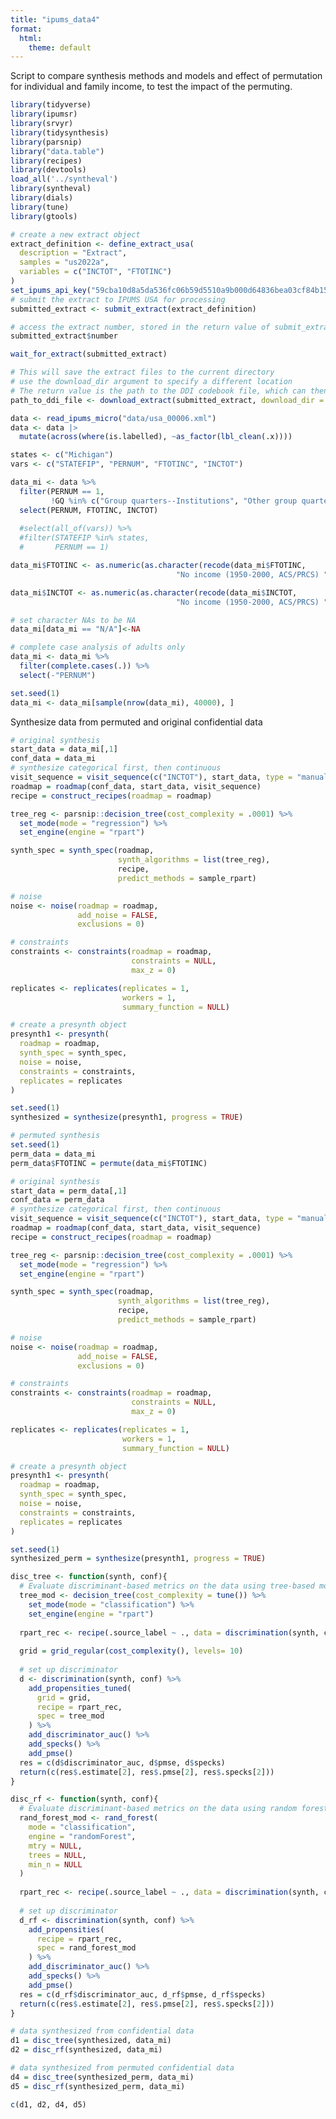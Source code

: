 ```yaml
---
title: "ipums_data4"
format:
  html:
    theme: default
---
```


Script to compare synthesis methods and models and effect of permutation for individual and family income, to test the impact of the permuting.
```r
library(tidyverse)
library(ipumsr)
library(srvyr)
library(tidysynthesis)
library(parsnip)
library("data.table")
library(recipes)
library(devtools)
load_all('../syntheval')
library(syntheval)
library(dials)
library(tune)
library(gtools)
```

```r
# create a new extract object
extract_definition <- define_extract_usa(
  description = "Extract",
  samples = "us2022a",
  variables = c("INCTOT", "FTOTINC")
)
set_ipums_api_key("59cba10d8a5da536fc06b59d5510a9b000d64836bea03cf84b15b1c4")
# submit the extract to IPUMS USA for processing
submitted_extract <- submit_extract(extract_definition)

# access the extract number, stored in the return value of submit_extract
submitted_extract$number

wait_for_extract(submitted_extract)

# This will save the extract files to the current directory
# use the download_dir argument to specify a different location
# The return value is the path to the DDI codebook file, which can then be passed to read_ipums_micro to read the data
path_to_ddi_file <- download_extract(submitted_extract, download_dir = "data")
```

```r
data <- read_ipums_micro("data/usa_00006.xml")
data <- data |>
  mutate(across(where(is.labelled), ~as_factor(lbl_clean(.x))))
```


```r
states <- c("Michigan")
vars <- c("STATEFIP", "PERNUM", "FTOTINC", "INCTOT")

```

```r
data_mi <- data %>%
  filter(PERNUM == 1,
         !GQ %in% c("Group quarters--Institutions", "Other group quarters")) %>%
  select(PERNUM, FTOTINC, INCTOT)
  
  #select(all_of(vars)) %>%
  #filter(STATEFIP %in% states,
  #       PERNUM == 1) 

data_mi$FTOTINC <- as.numeric(as.character(recode(data_mi$FTOTINC,
                                     "No income (1950-2000, ACS/PRCS) " = "0")))

data_mi$INCTOT <- as.numeric(as.character(recode(data_mi$INCTOT,
                                     "No income (1950-2000, ACS/PRCS) " = "0")))

# set character NAs to be NA
data_mi[data_mi == "N/A"]<-NA 

# complete case analysis of adults only
data_mi <- data_mi %>%
  filter(complete.cases(.)) %>%
  select(-"PERNUM")

set.seed(1)
data_mi <- data_mi[sample(nrow(data_mi), 40000), ]
```

Synthesize data from permuted and original confidential data
```r
# original synthesis
start_data = data_mi[,1]
conf_data = data_mi
# synthesize categorical first, then continuous
visit_sequence = visit_sequence(c("INCTOT"), start_data, type = "manual")
roadmap = roadmap(conf_data, start_data, visit_sequence)
recipe = construct_recipes(roadmap = roadmap)

tree_reg <- parsnip::decision_tree(cost_complexity = .0001) %>%
  set_mode(mode = "regression") %>%
  set_engine(engine = "rpart")

synth_spec = synth_spec(roadmap,
                        synth_algorithms = list(tree_reg),
                        recipe,
                        predict_methods = sample_rpart)

# noise
noise <- noise(roadmap = roadmap,
               add_noise = FALSE,
               exclusions = 0)

# constraints
constraints <- constraints(roadmap = roadmap,
                           constraints = NULL,
                           max_z = 0)

replicates <- replicates(replicates = 1,
                         workers = 1,
                         summary_function = NULL)

# create a presynth object
presynth1 <- presynth(
  roadmap = roadmap,
  synth_spec = synth_spec,
  noise = noise, 
  constraints = constraints,
  replicates = replicates
)
```

```r
set.seed(1)
synthesized = synthesize(presynth1, progress = TRUE)
```

```r
# permuted synthesis
set.seed(1)
perm_data = data_mi
perm_data$FTOTINC = permute(data_mi$FTOTINC)
```

```r
# original synthesis
start_data = perm_data[,1]
conf_data = perm_data
# synthesize categorical first, then continuous
visit_sequence = visit_sequence(c("INCTOT"), start_data, type = "manual")
roadmap = roadmap(conf_data, start_data, visit_sequence)
recipe = construct_recipes(roadmap = roadmap)

tree_reg <- parsnip::decision_tree(cost_complexity = .0001) %>%
  set_mode(mode = "regression") %>%
  set_engine(engine = "rpart")

synth_spec = synth_spec(roadmap,
                        synth_algorithms = list(tree_reg),
                        recipe,
                        predict_methods = sample_rpart)

# noise
noise <- noise(roadmap = roadmap,
               add_noise = FALSE,
               exclusions = 0)

# constraints
constraints <- constraints(roadmap = roadmap,
                           constraints = NULL,
                           max_z = 0)

replicates <- replicates(replicates = 1,
                         workers = 1,
                         summary_function = NULL)

# create a presynth object
presynth1 <- presynth(
  roadmap = roadmap,
  synth_spec = synth_spec,
  noise = noise, 
  constraints = constraints,
  replicates = replicates
)
```

```r
set.seed(1)
synthesized_perm = synthesize(presynth1, progress = TRUE)
```

```r
disc_tree <- function(synth, conf){
  # Evaluate discriminant-based metrics on the data using tree-based model
  tree_mod <- decision_tree(cost_complexity = tune()) %>%
    set_mode(mode = "classification") %>%
    set_engine(engine = "rpart")
  
  rpart_rec <- recipe(.source_label ~ ., data = discrimination(synth, conf)$combined_data)
  
  grid = grid_regular(cost_complexity(), levels= 10)
  
  # set up discriminator
  d <- discrimination(synth, conf) %>%
    add_propensities_tuned(
      grid = grid, 
      recipe = rpart_rec,
      spec = tree_mod
    ) %>%
    add_discriminator_auc() %>%
    add_specks() %>%
    add_pmse()
  res = c(d$discriminator_auc, d$pmse, d$specks)
  return(c(res$.estimate[2], res$.pmse[2], res$.specks[2]))
}

disc_rf <- function(synth, conf){
  # Evaluate discriminant-based metrics on the data using random forest
  rand_forest_mod <- rand_forest(
    mode = "classification",
    engine = "randomForest",
    mtry = NULL,
    trees = NULL,
    min_n = NULL
  )
  
  rpart_rec <- recipe(.source_label ~ ., data = discrimination(synth, conf)$combined_data)
  
  # set up discriminator
  d_rf <- discrimination(synth, conf) %>%
    add_propensities(
      recipe = rpart_rec,
      spec = rand_forest_mod
    ) %>%
    add_discriminator_auc() %>%
    add_specks() %>%
    add_pmse()
  res = c(d_rf$discriminator_auc, d_rf$pmse, d_rf$specks)
  return(c(res$.estimate[2], res$.pmse[2], res$.specks[2]))
}
```


```r
# data synthesized from confidential data
d1 = disc_tree(synthesized, data_mi)
d2 = disc_rf(synthesized, data_mi)

# data synthesized from permuted confidential data
d4 = disc_tree(synthesized_perm, data_mi)
d5 = disc_rf(synthesized_perm, data_mi)

c(d1, d2, d4, d5)
```